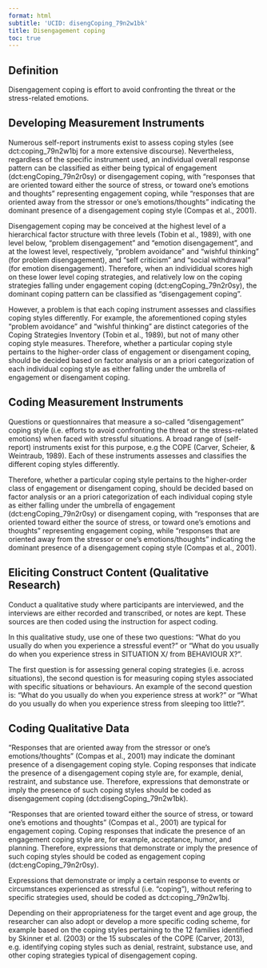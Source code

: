```yaml
---
format: html
subtitle: 'UCID: disengCoping_79n2w1bk'
title: Disengagement coping
toc: true
---
```


## Definition

Disengagement coping is effort to avoid confronting the threat or the stress-related emotions.


## Developing Measurement Instruments

Numerous self-report instruments exist to assess coping styles (see dct:coping_79n2w1bj for a more extensive discourse). Nevertheless, regardless of the specific instrument used, an individual overall response pattern can be classified as either being typical of engagement (dct:engCoping_79n2r0sy) or disengagement coping, with "responses that are oriented toward either the source of stress, or toward one’s emotions and thoughts” representing engagement coping, while “responses that are oriented away from the stressor or one’s emotions/thoughts” indicating the dominant presence of a disengagement coping style (Compas et al., 2001). 

Disengagement coping  may be conceived at the highest level of a hierarchical factor structure with three levels (Tobin et al., 1989), with one level below, "problem disengagement" and "emotion disengagement", and at the lowest level, respectively, "problem avoidance" and "wishful thinking" (for problem disengagement), and "self criticism" and "social withdrawal" (for emotion disengagement). Therefore, when an individidual scores high on these lower level coping strategies, and relatively low on the coping strategies falling under engagement coping (dct:engCoping_79n2r0sy), the dominant coping pattern can be classified as "disengagement coping".

However, a problem is that each coping instrument assesses and classifies coping styles differently. For example, the aforementioned coping styles "problem avoidance" and "wishful thinking" are distinct categories of the Coping Strategies Inventory (Tobin et al., 1989), but not of many other coping style measures. Therefore, whether a particular coping style pertains to the higher-order class of engagement or disengament coping, should be decided based on factor analysis or an a priori categorization of each individual coping style as either falling under the umbrella of engagement or disengament coping. 

## Coding Measurement Instruments

Questions or questionnaires that measure a so-called "disengagement" coping style (i.e. efforts to avoid confronting the threat or the stress-related emotions) when faced with stressful situations.  A broad range of (self-report) instruments exist for this purpose, e.g the COPE (Carver, Scheier, & Weintraub, 1989). Each of these instruments assesses and classifies the different coping styles differently.

Therefore, whether a particular coping style pertains to the higher-order class of engagement or disengament coping, should be decided based on factor analysis or an a priori categorization of each individual coping style as either falling under the umbrella of engagement (dct:engCoping_79n2r0sy) or disengament coping, with "responses that are oriented toward either the source of stress, or toward one’s emotions and thoughts” representing engagement coping, while “responses that are oriented away from the stressor or one’s emotions/thoughts” indicating the dominant presence of a disengagement coping style (Compas et al., 2001).

## Eliciting Construct Content (Qualitative Research)

Conduct a qualitative study where participants are interviewed, and the interviews are either recorded and transcribed, or notes are kept. These sources are then coded using the instruction for aspect coding.

In this qualitative study, use one of these two questions: "What do you usually do when you experience a stressful event?" or "What do you usually do when you experience stress in SITUATION X/ from BEHAVIOUR X?".

The first question is for assessing general coping strategies (i.e. across situations), the second question is for measuring coping styles associated with specific situations or behaviours. An example of the second question is: "What do you usually do when you experience stress at work?" or "What do you usually do when you experience stress from sleeping too little?".



## Coding Qualitative Data

“Responses that are oriented away from the stressor or one’s emotions/thoughts”  (Compas et al., 2001) may indicate the dominant presence of a disengagement coping style. Coping responses that indicate the presence of  a disengagement coping style are, for example, denial, restraint, and substance use. Therefore, expressions that demonstrate or imply the presence of such coping styles should be coded as disengagement coping (dct:disengCoping_79n2w1bk).

“Responses that are oriented toward either the source of stress, or toward one’s emotions and thoughts” (Compas et al., 2001) are typical for engagement coping. Coping responses that indicate the presence of  an engagement coping style are, for example, acceptance, humor, and planning. Therefore, expressions that demonstrate or imply the presence of such coping styles should be coded as engagement coping (dct:engCoping_79n2r0sy).

Expressions that demonstrate or imply a certain response to events or circumstances experienced as stressful (i.e. "coping"), without refering to specific strategies used, should be coded as dct:coping_79n2w1bj.

Depending on their appropriateness for the target event and age group, the researcher can also adopt or develop a more specific coding scheme, for example based on the coping styles pertaining to the 12 families identified by Skinner et al. (2003) or the 15 subscales of the COPE (Carver, 2013), e.g. identifying coping styles such as denial, restraint, substance use, and other coping strategies typical of disengagement coping.


